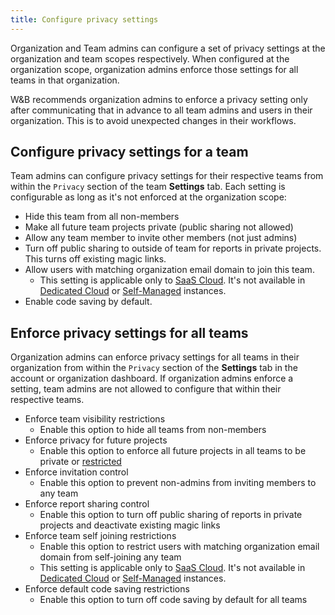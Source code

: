 ```yaml
---
title: Configure privacy settings
---
```


Organization and Team admins can configure a set of privacy settings at the organization and team scopes respectively. When configured at the organization scope, organization admins enforce those settings for all teams in that organization.

<Note>
W&B recommends organization admins to enforce a privacy setting only after communicating that in advance to all team admins and users in their organization. This is to avoid unexpected changes in their workflows.
</Note>

## Configure privacy settings for a team

Team admins can configure privacy settings for their respective teams from within the `Privacy` section of the team **Settings** tab. Each setting is configurable as long as it's not enforced at the organization scope:

* Hide this team from all non-members
* Make all future team projects private (public sharing not allowed)
* Allow any team member to invite other members (not just admins)
* Turn off public sharing to outside of team for reports in private projects. This turns off existing magic links.
* Allow users with matching organization email domain to join this team.
    * This setting is applicable only to [SaaS Cloud](./hosting-options/multi_tenant_cloud). It's not available in [Dedicated Cloud](/platform/hosting/hosting-options/dedicated_cloud/) or [Self-Managed](/platform/hosting/hosting-options/Self-Managed/) instances.
* Enable code saving by default.

## Enforce privacy settings for all teams

Organization admins can enforce privacy settings for all teams in their organization from within the `Privacy` section of the **Settings** tab in the account or organization dashboard. If organization admins enforce a setting, team admins are not allowed to configure that within their respective teams.

* Enforce team visibility restrictions
    * Enable this option to hide all teams from non-members
* Enforce privacy for future projects
    * Enable this option to enforce all future projects in all teams to be private or [restricted](./iam/access-management/restricted-projects)
* Enforce invitation control
    * Enable this option to prevent non-admins from inviting members to any team
* Enforce report sharing control
    * Enable this option to turn off public sharing of reports in private projects and deactivate existing magic links
* Enforce team self joining restrictions
    * Enable this option to restrict users with matching organization email domain from self-joining any team
    * This setting is applicable only to [SaaS Cloud](./hosting-options/multi_tenant_cloud). It's not available in [Dedicated Cloud](/platform/hosting/hosting-options/dedicated_cloud/) or [Self-Managed](/platform/hosting/hosting-options/Self-Managed/) instances.
* Enforce default code saving restrictions
    * Enable this option to turn off code saving by default for all teams